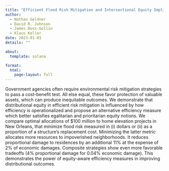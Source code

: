 ```yaml
---
title: "Efficient Flood Risk Mitigation and Intersectional Equity Implications: A Case Study in New Orleans"
author:
  - Nathan Geldner
  - David R. Johnson
  - James Doss-Gollin
  - Klaus Keller
date: 2023-01-01
details: ""

about:
  template: solana

format:
  html:
    page-layout: full
---
```


Government agencies often require environmental risk mitigation strategies to pass a cost-benefit test. All else equal, these favor protection of valuable assets, which can produce inequitable outcomes. We demonstrate that distributional equity in efficient risk mitigation is influenced by how efficiency is operationalized and propose an alternative efficiency measure which better satisfies egalitarian and prioritarian equity notions. We compare optimal allocations of \$100 million to home elevation projects in New Orleans, that minimize flood risk measured in (i) dollars or (ii) as a proportion of a structure’s replacement cost. Minimizing the latter metric allocates more resources to impoverished neighborhoods. It reduces proportional damage to residences by an additional 11\% at the expense of 2\% of economic damages. Composite strategies show even more favorable tradeoffs (4\% proportional damage for 0.04\% economic damage). This demonstrates the power of equity-aware efficiency measures in improving distributional outcomes.
